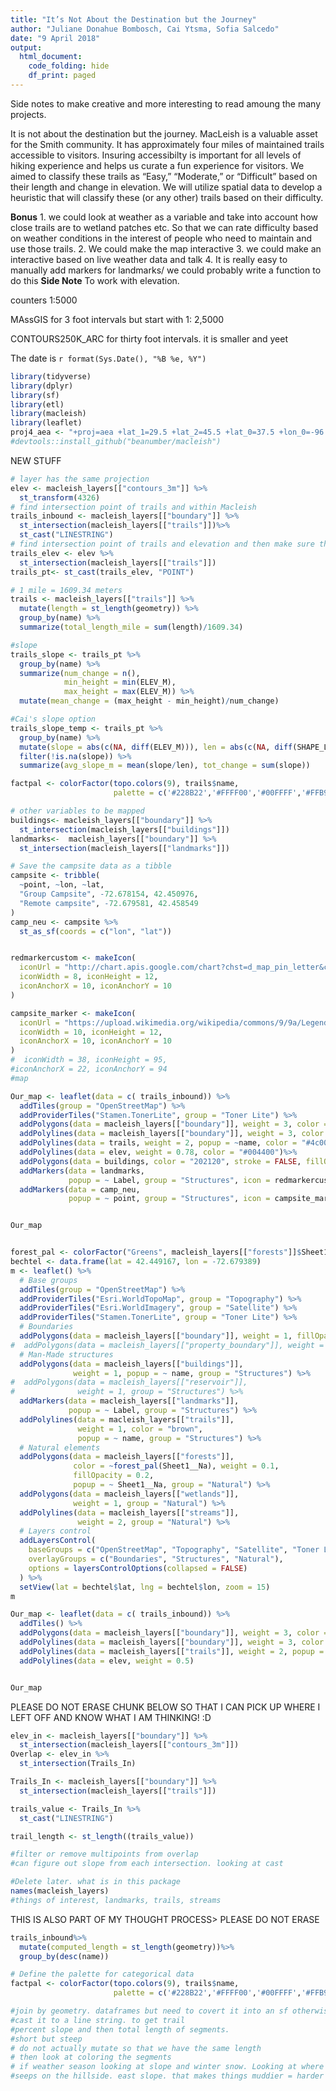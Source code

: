 ```yaml
---
title: "It’s Not About the Destination but the Journey"
author: "Juliane Donahue Bombosch, Cai Ytsma, Sofia Salcedo"
date: "9 April 2018"
output: 
  html_document:
    code_folding: hide
    df_print: paged
---
```

Side notes to make creative and more interesting to read amoung the many projects.

It is not about the destination but the journey. MacLeish is a valuable asset for the Smith community. It has approximately four miles of maintained trails accessible to visitors. Insuring accessibilty is important for all levels of hiking experience and helps us curate a fun experience for visitors. We aimed to classify these trails as “Easy,” “Moderate,” or “Difficult” based on their length and change in elevation. We will utilize spatial data to develop a heuristic that will classify these (or any other) trails based on their difficulty.

**Bonus** 1. we could look at weather as a variable and take into account how close trails are to wetland patches etc. So that we can rate difficulty based on weather conditions in the interest of people who need to maintain and use those trails.
          2. We could make the map interactive
          3. we could make an interactive based on live weather data and talk
          4. It is really easy to manually add markers for landmarks/ we could probably           write a function to do this
**Side Note** To work with elevation.

counters 1:5000

MAssGIS for 3 foot intervals but start with 1: 2,5000

CONTOURS250K_ARC for thirty foot intervals. it is smaller and yeet

The date is `r format(Sys.Date(), "%B %e, %Y")`
```r
library(tidyverse)
library(dplyr)
library(sf)
library(etl)
library(macleish)
library(leaflet)
proj4_aea <- "+proj=aea +lat_1=29.5 +lat_2=45.5 +lat_0=37.5 +lon_0=-96 +x_0=0 +y_0=0 +ellps=GRS80 +datum=NAD83 +units=m +no_defs"
#devtools::install_github("beanumber/macleish")
```
NEW STUFF
```r
# layer has the same projection 
elev <- macleish_layers[["contours_3m"]] %>%
  st_transform(4326) 
# find intersection point of trails and within Macleish 
trails_inbound <- macleish_layers[["boundary"]] %>%
  st_intersection(macleish_layers[["trails"]])%>%
  st_cast("LINESTRING")
# find intersection point of trails and elevation and then make sure that it is in point not multipoint
trails_elev <- elev %>%
  st_intersection(macleish_layers[["trails"]])
trails_pt<- st_cast(trails_elev, "POINT")

# 1 mile = 1609.34 meters
trails <- macleish_layers[["trails"]] %>%
  mutate(length = st_length(geometry)) %>%
  group_by(name) %>%
  summarize(total_length_mile = sum(length)/1609.34)

#slope
trails_slope <- trails_pt %>%
  group_by(name) %>%
  summarize(num_change = n(),
            min_height = min(ELEV_M),
            max_height = max(ELEV_M)) %>%
  mutate(mean_change = (max_height - min_height)/num_change)

#Cai's slope option
trails_slope_temp <- trails_pt %>%
  group_by(name) %>%
  mutate(slope = abs(c(NA, diff(ELEV_M))), len = abs(c(NA, diff(SHAPE_LEN)))) %>%
  filter(!is.na(slope)) %>%
  summarize(avg_slope_m = mean(slope/len), tot_change = sum(slope))

factpal <- colorFactor(topo.colors(9), trails$name, 
                       palette = c('#228B22','#FFFF00','#00FFFF','#FFB90F','#6495ED', '#FF0000','#FF82AB','#836FFF','#FFBBFF'))

# other variables to be mapped
buildings<- macleish_layers[["boundary"]] %>%
  st_intersection(macleish_layers[["buildings"]])
landmarks<-  macleish_layers[["boundary"]] %>%
  st_intersection(macleish_layers[["landmarks"]])

# Save the campsite data as a tibble 
campsite <- tribble(
  ~point, ~lon, ~lat,
  "Group Campsite", -72.678154, 42.450976, 
  "Remote campsite", -72.679581, 42.458549
)
camp_neu <- campsite %>%
  st_as_sf(coords = c("lon", "lat"))


redmarkercustom <- makeIcon(
  iconUrl = "http://chart.apis.google.com/chart?chst=d_map_pin_letter&chld=%E2%80%A2|e85141&chf=a,s,ee00FFFF",
  iconWidth = 8, iconHeight = 12,
  iconAnchorX = 10, iconAnchorY = 10
)

campsite_marker <- makeIcon(
  iconUrl = "https://upload.wikimedia.org/wikipedia/commons/9/9a/Legenda_pole_namiotowe.svg",
  iconWidth = 10, iconHeight = 12,
  iconAnchorX = 10, iconAnchorY = 10
)
#  iconWidth = 38, iconHeight = 95,
#iconAnchorX = 22, iconAnchorY = 94
#map

Our_map <- leaflet(data = c( trails_inbound)) %>%
  addTiles(group = "OpenStreetMap") %>%
  addProviderTiles("Stamen.TonerLite", group = "Toner Lite") %>% 
  addPolygons(data = macleish_layers[["boundary"]], weight = 3, color = "#01561d", fillOpacity = 0.5)%>%
  addPolylines(data = macleish_layers[["boundary"]], weight = 3, color = "#185b2e", opacity = 0.65) %>%
  addPolylines(data = trails, weight = 2, popup = ~name, color = "#4c00ff") %>%
  addPolylines(data = elev, weight = 0.78, color = "#004400")%>%
  addPolygons(data = buildings, color = "202120", stroke = FALSE, fillOpacity = 0.65, weight = 1, popup = ~name, group = "Structures")%>%
  addMarkers(data = landmarks, 
             popup = ~ Label, group = "Structures", icon = redmarkercustom )%>%
  addMarkers(data = camp_neu, 
             popup = ~ point, group = "Structures", icon = campsite_marker )#cneed to fix icon


Our_map



```
```r
forest_pal <- colorFactor("Greens", macleish_layers[["forests"]]$Sheet1__Na)
bechtel <- data.frame(lat = 42.449167, lon = -72.679389)
m <- leaflet() %>%
  # Base groups
  addTiles(group = "OpenStreetMap") %>%
  addProviderTiles("Esri.WorldTopoMap", group = "Topography") %>%
  addProviderTiles("Esri.WorldImagery", group = "Satellite") %>%
  addProviderTiles("Stamen.TonerLite", group = "Toner Lite") %>%
  # Boundaries
  addPolygons(data = macleish_layers[["boundary"]], weight = 1, fillOpacity = 0.01, group = "Boundaries") %>%
#  addPolygons(data = macleish_layers[["property_boundary"]], weight = 1, fill = "red", fillOpacity = 0.1) %>%
  # Man-Made structures
  addPolygons(data = macleish_layers[["buildings"]], 
              weight = 1, popup = ~ name, group = "Structures") %>%
#  addPolygons(data = macleish_layers[["reservoir"]], 
#              weight = 1, group = "Structures") %>%
  addMarkers(data = macleish_layers[["landmarks"]], 
             popup = ~ Label, group = "Structures") %>%
  addPolylines(data = macleish_layers[["trails"]], 
               weight = 1, color = "brown",
               popup = ~ name, group = "Structures") %>%
  # Natural elements
  addPolygons(data = macleish_layers[["forests"]], 
              color = ~forest_pal(Sheet1__Na), weight = 0.1, 
              fillOpacity = 0.2,
              popup = ~ Sheet1__Na, group = "Natural") %>%
  addPolygons(data = macleish_layers[["wetlands"]], 
              weight = 1, group = "Natural") %>%
  addPolylines(data = macleish_layers[["streams"]], 
               weight = 2, group = "Natural") %>%
  # Layers control
  addLayersControl(
    baseGroups = c("OpenStreetMap", "Topography", "Satellite", "Toner Lite"),
    overlayGroups = c("Boundaries", "Structures", "Natural"),
    options = layersControlOptions(collapsed = FALSE)
  ) %>%
  setView(lat = bechtel$lat, lng = bechtel$lon, zoom = 15)
m


```

```r
Our_map <- leaflet(data = c( trails_inbound)) %>%
  addTiles() %>%
  addPolygons(data = macleish_layers[["boundary"]], weight = 3, color = "#185b2e")%>%
  addPolylines(data = macleish_layers[["boundary"]], weight = 3, color = "#0b2d16") %>%
  addPolylines(data = macleish_layers[["trails"]], weight = 2, popup = ~name, color = "#c900ed") %>%
  addPolylines(data = elev, weight = 0.5)


Our_map
```
PLEASE DO NOT ERASE CHUNK BELOW SO THAT I CAN PICK UP WHERE I LEFT OFF AND KNOW WHAT I AM THINKING! :D
```r
elev_in <- macleish_layers[["boundary"]] %>%
  st_intersection(macleish_layers[["contours_3m"]])
Overlap <- elev_in %>%
  st_intersection(Trails_In)

Trails_In <- macleish_layers[["boundary"]] %>%
  st_intersection(macleish_layers[["trails"]])

trails_value <- Trails_In %>%
  st_cast("LINESTRING")

trail_length <- st_length((trails_value))

#filter or remove multipoints from overlap
#can figure out slope from each intersection. looking at cast

#Delete later. what is in this package
names(macleish_layers)
#things of interest, landmarks, trails, streams

```
THIS IS ALSO PART OF MY THOUGHT PROCESS> PLEASE DO NOT ERASE
```r
trails_inbound%>%
  mutate(computed_length = st_length(geometry))%>%
  group_by(desc(name))

# Define the palette for categorical data 
factpal <- colorFactor(topo.colors(9), trails$name, 
                       palette = c('#228B22','#FFFF00','#00FFFF','#FFB90F','#6495ED', '#FF0000','#FF82AB','#836FFF','#FFBBFF'))

#join by geometry. dataframes but need to covert it into an sf otherwise it will not plot. So make into a data frame and join it and then tyrn it back into spacial data
#cast it to a line string. to get trail
#percent slope and then total length of segments.
#short but steep
# do not actually mutate so that we have the same length 
# then look at coloring the segments
# if weather season looking at slope and winter snow. Looking at where do we clear trees. none of the trails get close enough to a stream maybe in the future with new stream. But not yet. Seein if they can build one towards the beaver trail. Would not be an easy trail under in optimal weather.
#seeps on the hillside. east slope. that makes things muddier = harder
 
```
